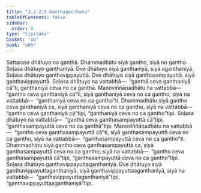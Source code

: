 ```yaml
---
title: "3.3.2.5 Ganthagocchaka"
tableOfContents: false
sidebar:
  order: 9
type: "tipitaka"
basket: "ab"
book: "vbh"
---
```



<DynamicBreadcrumb />

<Paragraph number="698" book="vbh">
Sattarasa dhātuyo no ganthā. Dhammadhātu siyā gantho, siyā no gantho. Soḷasa dhātuyo ganthaniyā. Dve dhātuyo siyā ganthaniyā, siyā aganthaniyā. Soḷasa dhātuyo ganthavippayuttā. Dve dhātuyo siyā ganthasampayuttā, siyā ganthavippayuttā. Soḷasa dhātuyo na vattabbā—  “ganthā ceva ganthaniyā cā”ti, ganthaniyā ceva no ca ganthā. Manoviññāṇadhātu na vattabbā—  “gantho ceva ganthaniyā cā”ti, siyā ganthaniyā ceva no ca gantho, siyā na vattabbā—  “ganthaniyā ceva no ca gantho”ti. Dhammadhātu siyā gantho ceva ganthaniyā ca, siyā ganthaniyā ceva no ca gantho, siyā na vattabbā—  “gantho ceva ganthaniyā cā”tipi, “ganthaniyā ceva no ca gantho”tipi. Soḷasa dhātuyo na vattabbā—  “ganthā ceva ganthasampayuttā cā”tipi, “ganthasampayuttā ceva no ca ganthā”tipi. Manoviññāṇadhātu na vattabbā—  “gantho ceva ganthasampayuttā cā”ti, siyā ganthasampayuttā ceva no ca gantho, siyā na vattabbā—  “ganthasampayuttā ceva no ca gantho”ti. Dhammadhātu siyā gantho ceva ganthasampayuttā ca, siyā ganthasampayuttā ceva no ca gantho, siyā na vattabbā—  “gantho ceva ganthasampayuttā cā”tipi, “ganthasampayuttā ceva no ca gantho”tipi. Soḷasa dhātuyo ganthavippayuttaganthaniyā. Dve dhātuyo siyā ganthavippayuttaganthaniyā, siyā ganthavippayuttaaganthaniyā, siyā na vattabbā—  “ganthavippayuttaganthaniyā”tipi, “ganthavippayuttaaganthaniyā”tipi.
</Paragraph>